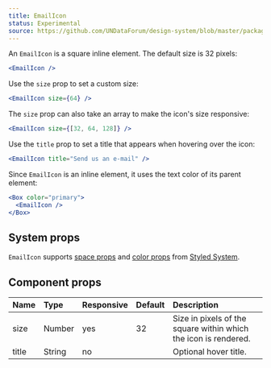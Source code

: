 ```yaml
---
title: EmailIcon
status: Experimental
source: https://github.com/UNDataForum/design-system/blob/master/packages/components/src/email-icon.js
---
```


An `EmailIcon` is a square inline element. The default size is 32 pixels:

```jsx live
<EmailIcon />
```

Use the `size` prop to set a custom size:

```jsx live
<EmailIcon size={64} />
```

The `size` prop can also take an array to make the icon's size responsive:

```jsx live
<EmailIcon size={[32, 64, 128]} />
```

Use the `title` prop to set a title that appears when hovering over the icon:

```jsx live
<EmailIcon title="Send us an e-mail" />
```

Since `EmailIcon` is an inline element, it uses the text color of its parent
element:

```jsx live
<Box color="primary">
  <EmailIcon />
</Box>
```

## System props

`EmailIcon` supports [space props](https://styled-system.com/api#space) and
[color props](https://styled-system.com/api#color) from
[Styled System](https://styled-system.com/).

## Component props

| Name  | Type   | Responsive | Default | Description                                                     |
| :---- | :----- | :--------- | :------ | :-------------------------------------------------------------- |
| size  | Number | yes        | 32      | Size in pixels of the square within which the icon is rendered. |
| title | String | no         |         | Optional hover title.                                           |
